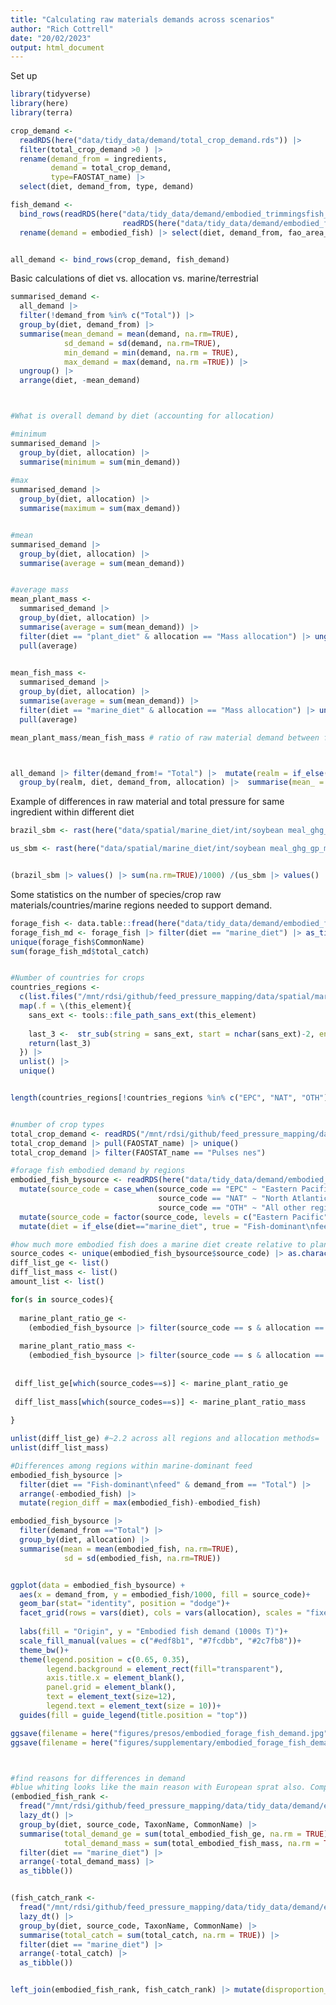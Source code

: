 ```yaml
---
title: "Calculating raw materials demands across scenarios"
author: "Rich Cottrell"
date: "20/02/2023"
output: html_document
---
```


Set up
```r

library(tidyverse)
library(here)
library(terra)

```

```r

crop_demand <- 
  readRDS(here("data/tidy_data/demand/total_crop_demand.rds")) |> 
  filter(total_crop_demand >0 ) |>
  rename(demand_from = ingredients,
         demand = total_crop_demand,
         type=FAOSTAT_name) |> 
  select(diet, demand_from, type, demand)

fish_demand <- 
  bind_rows(readRDS(here("data/tidy_data/demand/embodied_trimmingsfish_demand_by_source_diet.rds")) |> mutate(type="Trimmings"),
                         readRDS(here("data/tidy_data/demand/embodied_foragefish_demand_by_source_diet.rds")) |> mutate(type= "Wild-caught") |> rename(embodied_fish = embodied_foragefish)) |> 
  rename(demand = embodied_fish) |> select(diet, demand_from, fao_area_code, type, demand)


all_demand <- bind_rows(crop_demand, fish_demand)

```



Basic calculations of diet vs. allocation vs. marine/terrestrial
```r

summarised_demand <- 
  all_demand |> 
  filter(!demand_from %in% c("Total")) |> 
  group_by(diet, demand_from) |> 
  summarise(mean_demand = mean(demand, na.rm=TRUE), 
            sd_demand = sd(demand, na.rm=TRUE),
            min_demand = min(demand, na.rm = TRUE),
            max_demand = max(demand, na.rm =TRUE)) |> 
  ungroup() |> 
  arrange(diet, -mean_demand)



#What is overall demand by diet (accounting for allocation)

#minimum
summarised_demand |> 
  group_by(diet, allocation) |> 
  summarise(minimum = sum(min_demand))
  
#max
summarised_demand |> 
  group_by(diet, allocation) |> 
  summarise(maximum = sum(max_demand))


#mean
summarised_demand |> 
  group_by(diet, allocation) |> 
  summarise(average = sum(mean_demand))


#average mass
mean_plant_mass <- 
  summarised_demand |> 
  group_by(diet, allocation) |> 
  summarise(average = sum(mean_demand)) |> 
  filter(diet == "plant_diet" & allocation == "Mass allocation") |> ungroup() |> 
  pull(average)
  

mean_fish_mass <- 
  summarised_demand |> 
  group_by(diet, allocation) |> 
  summarise(average = sum(mean_demand)) |> 
  filter(diet == "marine_diet" & allocation == "Mass allocation") |> ungroup() |> 
  pull(average)

mean_plant_mass/mean_fish_mass # ratio of raw material demand between fish- and plant-dominant feeds



all_demand |> filter(demand_from!= "Total") |>  mutate(realm = if_else(demand_from %in% c("Fishmeal", "Fish oil"), true = "marine", false = "terrestrial")) |> 
  group_by(realm, diet, demand_from, allocation) |>  summarise(mean_ = mean(demand)) |> ungroup() |>  group_by(realm, diet, allocation) |> summarise(sum_mean = sum(mean_)) |> arrange(diet, allocation, realm)
```

Example of differences in raw material and total pressure for same ingredient within different diet
```r

brazil_sbm <- rast(here("data/spatial/marine_diet/int/soybean meal_ghg_gp_mass_allocation_BRA.tif"))

us_sbm <- rast(here("data/spatial/marine_diet/int/soybean meal_ghg_gp_mass_allocation_USA.tif"))


(brazil_sbm |> values() |> sum(na.rm=TRUE)/1000) /(us_sbm |> values() |> sum(na.rm=TRUE)/1000)

```


Some statistics on the number of species/crop raw materials/countries/marine regions needed to support demand. 

```r
forage_fish <- data.table::fread(here("data/tidy_data/demand/embodied_fish_per_cell.csv"))
forage_fish_md <- forage_fish |> filter(diet == "marine_diet") |> as_tibble()
unique(forage_fish$CommonName)
sum(forage_fish_md$total_catch)


#Number of countries for crops
countries_regions <-
  c(list.files("/mnt/rdsi/github/feed_pressure_mapping/data/spatial/marine_diet/pressures", full.names = TRUE), list.files("/mnt/rdsi/github/feed_pressure_mapping/data/spatial/plant_diet/pressures", full.names = TRUE)) |>
  map(.f = \(this_element){
    sans_ext <- tools::file_path_sans_ext(this_element)
    
    last_3 <-  str_sub(string = sans_ext, start = nchar(sans_ext)-2, end = nchar(sans_ext))
    return(last_3)
  }) |> 
  unlist() |> 
  unique() 


length(countries_regions[!countries_regions %in% c("EPC", "NAT", "OTH")]) # 18 countries used and 3 marine regions


#number of crop types
total_crop_demand <- readRDS("/mnt/rdsi/github/feed_pressure_mapping/data/tidy_data/demand/total_crop_demand.rds") 
total_crop_demand |> pull(FAOSTAT_name) |> unique()
total_crop_demand |> filter(FAOSTAT_name == "Pulses nes")

#forage fish embodied demand by regions
embodied_fish_bysource <- readRDS(here("data/tidy_data/demand/embodied_fish_demand_by_source_diet.rds")) |> 
  mutate(source_code = case_when(source_code == "EPC" ~ "Eastern Pacific",
                                 source_code == "NAT" ~ "North Atlantic",
                                 source_code == "OTH" ~ "All other regions")) |> 
  mutate(source_code = factor(source_code, levels = c("Eastern Pacific", "North Atlantic", "All other regions"))) |> 
  mutate(diet = if_else(diet=="marine_diet", true = "Fish-dominant\nfeed", false = "Plant-dominant\nfeed"))

#how much more embodied fish does a marine diet create relative to plant?
source_codes <- unique(embodied_fish_bysource$source_code) |> as.character()
diff_list_ge <- list()
diff_list_mass <- list()
amount_list <- list()

for(s in source_codes){
 
  marine_plant_ratio_ge <-  
    (embodied_fish_bysource |> filter(source_code == s & allocation == "Energetic allocation" & diet == "Fish-dominant\nfeed" & demand_from == "Total") |> pull(embodied_fish))/(embodied_fish_bysource |> filter(source_code == s & allocation == "Energetic allocation" & diet == "Plant-dominant\nfeed" & demand_from == "Total") |> pull(embodied_fish))
  
  marine_plant_ratio_mass <-  
    (embodied_fish_bysource |> filter(source_code == s & allocation == "Mass allocation" & diet == "Fish-dominant\nfeed" & demand_from == "Total") |> pull(embodied_fish))/(embodied_fish_bysource |> filter(source_code == s & allocation == "Mass allocation" & diet == "Plant-dominant\nfeed" & demand_from == "Total") |> pull(embodied_fish))
  
  
 diff_list_ge[which(source_codes==s)] <- marine_plant_ratio_ge
 
 diff_list_mass[which(source_codes==s)] <- marine_plant_ratio_mass
 
}

unlist(diff_list_ge) #~2.2 across all regions and allocation methods=
unlist(diff_list_mass)

#Differences among regions within marine-dominant feed
embodied_fish_bysource |> 
  filter(diet == "Fish-dominant\nfeed" & demand_from == "Total") |> 
  arrange(-embodied_fish) |> 
  mutate(region_diff = max(embodied_fish)-embodied_fish)

embodied_fish_bysource |>
  filter(demand_from =="Total") |> 
  group_by(diet, allocation) |> 
  summarise(mean = mean(embodied_fish, na.rm=TRUE),
            sd = sd(embodied_fish, na.rm=TRUE))


ggplot(data = embodied_fish_bysource) +
  aes(x = demand_from, y = embodied_fish/1000, fill = source_code)+
  geom_bar(stat= "identity", position = "dodge")+
  facet_grid(rows = vars(diet), cols = vars(allocation), scales = "fixed")+
  
  labs(fill = "Origin", y = "Embodied fish demand (1000s T)")+
  scale_fill_manual(values = c("#edf8b1", "#7fcdbb", "#2c7fb8"))+
  theme_bw()+
  theme(legend.position = c(0.65, 0.35),
        legend.background = element_rect(fill="transparent"), 
        axis.title.x = element_blank(),
        panel.grid = element_blank(), 
        text = element_text(size=12),
        legend.text = element_text(size = 10))+
  guides(fill = guide_legend(title.position = "top"))

ggsave(filename = here("figures/presos/embodied_forage_fish_demand.jpg"), device="jpg", dpi = 600, width = 18, height = 15, units="cm")
ggsave(filename = here("figures/supplementary/embodied_forage_fish_demand.jpg"), device="jpg", dpi = 600, width = 18, height = 15, units="cm")



#find reasons for differences in demand
#blue whiting looks like the main reason with European sprat also. Comparing the embodied fish versus the catch both Sprat and Whiting rank as higher in embodied fish than for catch
(embodied_fish_rank <- 
  fread("/mnt/rdsi/github/feed_pressure_mapping/data/tidy_data/demand/embodied_fish_per_cell.csv") |> 
  lazy_dt() |> 
  group_by(diet, source_code, TaxonName, CommonName) |> 
  summarise(total_demand_ge = sum(total_embodied_fish_ge, na.rm = TRUE),
            total_demand_mass = sum(total_embodied_fish_mass, na.rm = TRUE)) |> 
  filter(diet == "marine_diet") |> 
  arrange(-total_demand_mass) |> 
  as_tibble())


(fish_catch_rank <- 
  fread("/mnt/rdsi/github/feed_pressure_mapping/data/tidy_data/demand/embodied_fish_per_cell.csv") |> 
  lazy_dt() |> 
  group_by(diet, source_code, TaxonName, CommonName) |> 
  summarise(total_catch = sum(total_catch, na.rm = TRUE)) |> 
  filter(diet == "marine_diet") |> 
  arrange(-total_catch) |> 
  as_tibble())


left_join(embodied_fish_rank, fish_catch_rank) |> mutate(disproportion_mass =  total_demand_mass/total_catch) |> arrange(-disproportion_mass)
```

